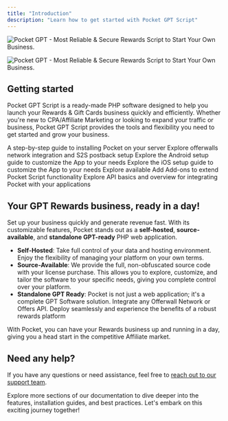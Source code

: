```yaml
---
title: "Introduction"
description: "Learn how to get started with Pocket GPT Script"
---
```


<Frame>
  <img
    className="block dark:hidden"
    src="/images/product/pocket_v4_inline.png"
    alt="Pocket GPT - Most Reliable & Secure Rewards Script to Start Your Own Business."
  />

  <img
    className="hidden dark:block"
    src="/images/product/pocket_v4_inline.png"
    alt="Pocket GPT - Most Reliable & Secure Rewards Script to Start Your Own Business."
  />
</Frame>

## Getting started

Pocket GPT Script is a ready-made PHP software designed to help you launch your Rewards & Gift Cards business quickly and efficiently. Whether you're new to CPA/Affiliate Marketing or looking to expand your traffic or business, Pocket GPT Script provides the tools and flexibility you need to get started and grow your business.

<CardGroup cols="2">
  <Card title="Installation" icon="rocket" href="/get-started/installation">
    A step-by-step guide to installing Pocket on your server
  </Card>
  <Card title="Offerwalls Setup" icon="star" href="/offerwalls/introduction">
    Explore offerwalls network integration and S2S postback setup
  </Card>
  <Card title="Android App Setup" icon="android" href="/android/introduction">
    Explore the Android setup guide to customize the App to your needs
  </Card>
  <Card title="IOS App Setup" icon="apple" href="/ios/introduction">
    Explore the iOS setup guide to customize the App to your needs
  </Card>
  <Card title="Addons" icon="puzzle-piece" href="/addons/introduction">
    Explore available Add Add-ons to extend Pocket Script functionality
  </Card>
  <Card title="API" icon="brackets-curly" href="/api-guide/overview">
    Explore API basics and overview for integrating Pocket with your applications
  </Card>
</CardGroup>

## Your GPT Rewards business, ready in a day\!

Set up your business quickly and generate revenue fast. With its customizable features, Pocket stands out as a **self-hosted**, **source-available**, and **standalone GPT-ready** PHP web application.

- **Self-Hosted**: Take full control of your data and hosting environment. Enjoy the flexibility of managing your platform on your own terms.
- **Source-Available**: We provide the full, non-obfuscated source code with your license purchase. This allows you to explore, customize, and tailor the software to your specific needs, giving you complete control over your platform.
- **Standalone GPT Ready**: Pocket is not just a web application; it's a complete GPT Software solution. Integrate any Offerwall Network or Offers API. Deploy seamlessly and experience the benefits of a robust rewards platform

With Pocket, you can have your Rewards business up and running in a day, giving you a head start in the competitive Affiliate market.

## Need any help?

If you have any questions or need assistance, feel free to [reach out to our support team](https://droidoxy.com/support/).

Explore more sections of our documentation to dive deeper into the features, installation guides, and best practices. Let's embark on this exciting journey together\!